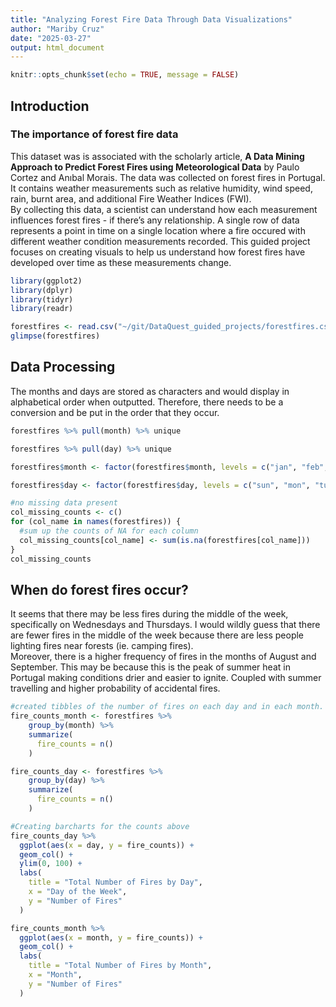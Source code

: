 ```yaml
---
title: "Analyzing Forest Fire Data Through Data Visualizations"
author: "Mariby Cruz"
date: "2025-03-27"
output: html_document
---
```


```r
knitr::opts_chunk$set(echo = TRUE, message = FALSE)
```

## Introduction
### The importance of forest fire data

This dataset was is associated with the scholarly article, **A Data Mining Approach to Predict Forest Fires using Meteorological Data** by Paulo Cortez and Anıbal Morais. The data was collected on forest fires in Portugal. It contains weather measurements such as relative humidity, wind speed, rain, burnt area, and additional Fire Weather Indices (FWI).  
By collecting this data, a scientist can understand how each measurement influences forest fires - if there's any relationship. A single row of data represents a point in time on a single location where a fire occured with different weather condition measurements recorded. 
This guided project focuses on creating visuals to help us understand how forest fires have developed over time as these measurements change. 


```r
library(ggplot2)
library(dplyr)
library(tidyr)
library(readr)
```

```r
forestfires <- read.csv("~/git/DataQuest_guided_projects/forestfires.csv")
glimpse(forestfires)
```

## Data Processing

The months and days are stored as characters and would display in alphabetical order when outputted. Therefore, there needs to be a conversion and be put in the order that they occur.

```r
forestfires %>% pull(month) %>% unique

forestfires %>% pull(day) %>% unique

forestfires$month <- factor(forestfires$month, levels = c("jan", "feb", "mar", "apr", "may", "jun", "jul", "aug", "sep", "oct", "nov", "dec"))

forestfires$day <- factor(forestfires$day, levels = c("sun", "mon", "tue", "wed", "thu", "fri", "sat")) 

#no missing data present
col_missing_counts <- c()
for (col_name in names(forestfires)) {
  #sum up the counts of NA for each column
  col_missing_counts[col_name] <- sum(is.na(forestfires[col_name]))
}
col_missing_counts
```

## When do forest fires occur?

It seems that there may be less fires during the middle of the week, specifically on Wednesdays and Thursdays. I would wildly guess that there are fewer fires in the middle of the week because there are less people lighting fires near forests (ie. camping fires).  
Moreover, there is a higher frequency of fires in the months of August and September. This may be because this is the peak of summer heat in Portugal making conditions drier and easier to ignite. Coupled with summer travelling and higher probability of accidental fires. 

```r
#created tibbles of the number of fires on each day and in each month.
fire_counts_month <- forestfires %>%
    group_by(month) %>%
    summarize(
      fire_counts = n()
    )

fire_counts_day <- forestfires %>%
    group_by(day) %>%
    summarize(
      fire_counts = n()
    )

#Creating barcharts for the counts above
fire_counts_day %>% 
  ggplot(aes(x = day, y = fire_counts)) +
  geom_col() +
  ylim(0, 100) +
  labs(
    title = "Total Number of Fires by Day",
    x = "Day of the Week",
    y = "Number of Fires"
  )

fire_counts_month %>%
  ggplot(aes(x = month, y = fire_counts)) +
  geom_col() +
  labs(
    title = "Total Number of Fires by Month",
    x = "Month",
    y = "Number of Fires"
  )
```

